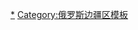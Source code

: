 {{navbox
|listclass=hlist
|name  = 堪察加邊疆區行政區劃
|title = [[堪察加邊疆區]]{{tsl|en|Administrative divisions of Kamchatka Krai|堪察加邊疆區行政區劃|行政區劃}}
|above = 首府：[[堪察加彼得罗巴甫洛夫斯克]]
|group1=行政区
|list1=
*[[阿留申區]]
*[[貝斯特拉亞區]]
*[[米利科沃區]]
*[[索博列沃區]]
*[[烏斯季博利舍列茨克區]]
*[[烏斯季堪察茨克區]]
*[[葉利佐沃區]]
|group2=[[科里亚克区]]下辖的行政区
|list2=
*[[卡拉加區 (俄羅斯)|卡拉加區]]
*[[奧柳托爾斯基區]]
*[[品任納區]]
*[[季吉爾區]]
|group3=城镇
|list3=
*[[堪察加彼得罗巴甫洛夫斯克]]
*[[维柳钦斯克]]
*[[叶利佐沃]]
|group4=[[市級鎮]]
|list4=
*[[帕拉纳]]
*[[武尔坎内]]
}}<noinclude>
[[Category:堪察加邊疆區城市|*]][[Category:俄罗斯边疆区模板]]
</noinclude>